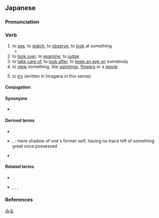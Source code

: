 ==Japanese==
{{ja-kanjitab|み|yomi=kun}}

===Pronunciation===
{{ja-pron|みる|acc=a|yomi=kun|acc_ref=NHK}}

===Verb===
{{ja-verb|type=2|みる|tr=trans}}

# to [[see]], to [[watch]], to [[observe]], to [[look]] at something
#*{{quote-video||{{w|Ai Maeda (voice actress)|Ai Maeda}}|{{w|Kill Bill: Volume 1}}||||passage={{ja-usex|松%本……あたしを'''見て'''……あたしの顔をよーく'''見て'''……あたしの目を'''見て'''……あたしの口を'''見て'''……見%覚えないかい？……あんたが殺した誰かに……似てないかい！|^まつ%もと…… ^あたし を '''みて'''…… ^あたし の かお を よーく '''みて'''…… ^あたし の め を '''みて'''…… ^あたし の くち を '''みて'''…… ^み%おぼえ ない かい？…… ^あんた が ころした だれ か に…… にて ない かい！|Matsumoto…… '''Look''' at me…… Take a good '''look''' at my face…… My eyes…… My mouth…… Don’t I look familiar to you?…… Like someone…… you murdered⁉}}|role=young {{w|List of Kill Bill characters#O-Ren Ishii|O-Ren Ishii}}|lang=ja|writer={{w|Quentin Tarantino}}|publisher={{w|Miramax|Miramax Films}}|date=Oct 10 2003}}
# to [[look over]], to [[examine]], to [[judge]]
# to [[take care of]], to [[look after]], to [[keep an eye on]] somebody
# to [[view]] something, like [[painting]]s, [[flower]]s or a [[movie]]
#: {{ja-usex|[[映画]]を'''見'''に[[行く]]|えいが を '''み''' に いく|to go '''see''' a movie}}
# {{lb|ja|usually after the [[w:Japanese verb conjugation#te form|''te'' form]] of a verb}} to [[try]] (written in hiragana in this sense)
#: {{ja-usex|納豆を食べて'''みません'''か。|^なっとう を たべて'''みません''' か。|Why not '''try''' [to eat] natto?}}

====Conjugation====
{{ja-ichi|み}}

====Synonyms====
* {{ja-r|linkto=視聴|視聴する|しちょう する}}

====Derived terms====
* {{ja-r|見せる|みせる}}
* {{ja-r|見る影もない|みる かげ も ない}}, {{ja-r|見る影も無い|みる かげ も ない}}: mere shadow of one's former self; having no trace left of something great once possessed
* {{ja-r|夢を見る|ゆめ を みる}}

====Related terms====
* {{ja-r|見える|みえる}}
* {{ja-r|診る|みる}}, {{ja-r|看る|みる}}, {{ja-r|観る|みる}}, {{ja-r|視る|みる}}

===References===
<references />

[[Category:Japanese basic words|みる]]
